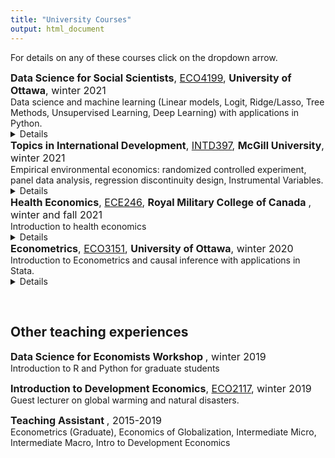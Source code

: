 ```yaml
---
title: "University Courses"
output: html_document
---
```


For details on any of these courses click on the dropdown arrow. <br>

<font size="3"><b>Data Science for Social Scientists</b>, [ECO4199](https://catalogue.uottawa.ca/en/courses/eco/), <b> University of Ottawa</b>, winter 2021</font> <br>
Data science and machine learning (Linear models, Logit, Ridge/Lasso, Tree Methods, Unsupervised Learning, Deep Learning) with applications in Python.
<details>
<summary>Details</summary>
<br>
This course is an introduction to open data science tools that social scientists can use to both
expand the data they have access to and the type of statistical questions they can answer. In the
first half of the course we will first learn how to tidy and visualize structured data then we will
explore data mining techniques to create new data. The second half of the course will be
dedicated to an introduction to machine learning for classification and regression problems. This
course will be taught using Python, but R-users are welcome to submit their work in their
preferred language. Technical concepts will be introduced through coding and mathematical
formalism will be minimal. Previous experience in any coding language or econometrics is
recommended but not required. <br>
</details>


<font size="3"><b>Topics in International Development</b>, [INTD397 ](https://www.mcgill.ca/isid/files/isid/intd_397-03_professor_fabien_forge_economics_of_environment_and_climate_change_0.pdf), <b> McGill University</b>, winter 2021</font> <br>
Empirical environmental economics: randomized controlled experiment, panel data analysis, regression discontinuity design, Instrumental Variables.
<details>
<summary>Details</summary>
This course is designed to introduce students to the issues and practice of environmental economics. The focus
will be on the current empirical research interested in the environmental issues of developing economies. Examples of topics include the impact of climate change and pollution on health outcomes, conflict and agriculture
as well as adaptation and deforestation. <br>
</details>


<font size="3"><b>Health Economics</b>, [ECE246](https://www.rmc-cmr.ca/en/registrars-office/undergraduate-political-science-economics-courses), <b> Royal Military College of Canada </b>, winter and fall 2021</font> <br>
Introduction to health economics
<details>
<summary>Details</summary>
Are people demanding health care the way they demand any other good or services?
Are they investing in their health the way they would do other types of investment?
When they do, what is a good way of financing it? How can we make sure that
the offer of health care services meets what the needs of the population? These
are some of the questions that health economics intends to answer. In this course,
you will not only learn about the main issues surrounding demand, provision and
financing of health care, but also how to use economics to conceptualize them in a
simple way. Moreover, we will also learn about the empirical tools, directly inspired
by research in modern medicine, that are used in economics. <br>
</details>


<font size="3"><b>Econometrics</b>, [ECO3151](https://catalogue.uottawa.ca/en/courses/eco/), <b> University of Ottawa</b>, winter 2020</font> <br>
Introduction to Econometrics and causal inference with applications in Stata.
<details>
<summary>Details</summary>
Definition and scope of econometrics. The simple linear regression model and the method of
ordinary least squares. Properties of the estimators. Statistical tests of significance. Problems of
omitted variable bias and use of control variables. The multiple regression model and the
assumption of conditional mean independence. Heteroskedasticity and robust standard errors.
Dummy variables. Time series and panel data analysis.
</details>
<br>


## Other teaching experiences

<font size="3"> <b>Data Science for Economists Workshop </b>, winter 2019</font> <br>
Introduction to R and Python for graduate students 
<br>

<font size="3"> <b>Introduction to Development Economics</b>, [ECO2117](https://catalogue.uottawa.ca/en/courses/eco/), winter 2019</font> <br>
Guest lecturer on global warming and natural disasters.
<br>

<font size="3"><b>Teaching Assistant </b>, 2015-2019</font> <br>
Econometrics (Graduate), Economics of Globalization, Intermediate Micro, Intermediate Macro, Intro to Development Economics

